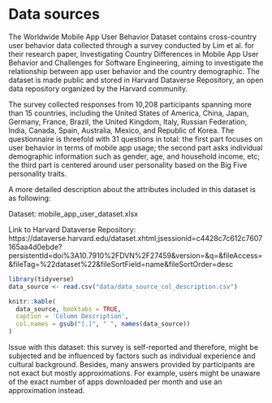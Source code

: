 # Data sources

The Worldwide Mobile App User Behavior Dataset contains cross-country user behavior data collected through a survey conducted by Lim et al. for their research paper, Investigating Country Differences in Mobile App User Behavior and Challenges for Software Engineering, aiming to investigate the relationship between app user behavior and the country demographic. The dataset is made public and stored in Harvard Dataverse Repository, an open data repository organized by the Harvard community.

The survey collected responses from 10,208 participants spanning more than 15 countries, including the United States of America, China, Japan, Germany, France, Brazil, the United Kingdom, Italy, Russian Federation, India, Canada, Spain, Australia, Mexico, and Republic of Korea. The questionnaire is threefold with 31 questions in total: the first part focuses on user behavior in terms of mobile app usage; the second part asks individual demographic information such as gender, age, and household income, etc; the third part is centered around user personality based on the Big Five personality traits.

A more detailed description about the attributes included in this dataset is as following:

Dataset: mobile_app_user_dataset.xlsx

Link to Harvard Dataverse Repository: https://dataverse.harvard.edu/dataset.xhtml;jsessionid=c4428c7c612c7607165aa4d0ebde?persistentId=doi%3A10.7910%2FDVN%2F27459&version=&q=&fileAccess=&fileTag=%22dataset%22&fileSortField=name&fileSortOrder=desc


```r
library(tidyverse)
data_source <- read.csv("data/data_source_col_description.csv")
```

```r
knitr::kable(
  data_source, booktabs = TRUE,
  caption = 'Column Description',
  col.names = gsub("[.]", " ", names(data_source))
)
```

Issue with this dataset: this survey is self-reported and therefore, might be subjected and be influenced by factors such as individual experience and cultural background. Besides, many answers provided by participants are not exact but mostly approximations. For example, users might be unaware of the exact number of apps downloaded per month and use an approximation instead.


